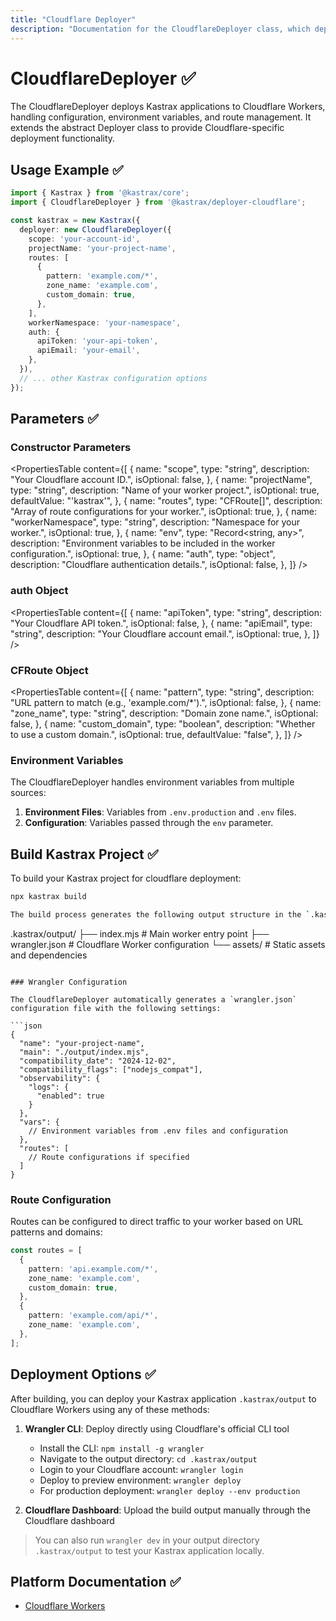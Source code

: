 ```yaml
---
title: "Cloudflare Deployer"
description: "Documentation for the CloudflareDeployer class, which deploys Kastrax applications to Cloudflare Workers."
---
```


# CloudflareDeployer ✅

The CloudflareDeployer deploys Kastrax applications to Cloudflare Workers, handling configuration, environment variables, and route management. It extends the abstract Deployer class to provide Cloudflare-specific deployment functionality.

## Usage Example ✅

```typescript
import { Kastrax } from '@kastrax/core';
import { CloudflareDeployer } from '@kastrax/deployer-cloudflare';

const kastrax = new Kastrax({
  deployer: new CloudflareDeployer({
    scope: 'your-account-id',
    projectName: 'your-project-name',
    routes: [
      {
        pattern: 'example.com/*',
        zone_name: 'example.com',
        custom_domain: true,
      },
    ],
    workerNamespace: 'your-namespace',
    auth: {
      apiToken: 'your-api-token',
      apiEmail: 'your-email',
    },
  }),
  // ... other Kastrax configuration options
});
```

## Parameters ✅

### Constructor Parameters

<PropertiesTable
  content={[
    {
      name: "scope",
      type: "string",
      description: "Your Cloudflare account ID.",
      isOptional: false,
    },
    {
      name: "projectName",
      type: "string",
      description: "Name of your worker project.",
      isOptional: true,
      defaultValue: "'kastrax'",
    },
    {
      name: "routes",
      type: "CFRoute[]",
      description: "Array of route configurations for your worker.",
      isOptional: true,
    },
    {
      name: "workerNamespace",
      type: "string",
      description: "Namespace for your worker.",
      isOptional: true,
    },
    {
      name: "env",
      type: "Record<string, any>",
      description: "Environment variables to be included in the worker configuration.",
      isOptional: true,
    },
    {
      name: "auth",
      type: "object",
      description: "Cloudflare authentication details.",
      isOptional: false,
    },
  ]}
/>

### auth Object

<PropertiesTable
  content={[
    {
      name: "apiToken",
      type: "string",
      description: "Your Cloudflare API token.",
      isOptional: false,
    },
    {
      name: "apiEmail",
      type: "string",
      description: "Your Cloudflare account email.",
      isOptional: true,
    },
  ]}
/>

### CFRoute Object

<PropertiesTable
  content={[
    {
      name: "pattern",
      type: "string",
      description: "URL pattern to match (e.g., 'example.com/*').",
      isOptional: false,
    },
    {
      name: "zone_name",
      type: "string",
      description: "Domain zone name.",
      isOptional: false,
    },
    {
      name: "custom_domain",
      type: "boolean",
      description: "Whether to use a custom domain.",
      isOptional: true,
      defaultValue: "false",
    },
  ]}
/>

### Environment Variables

The CloudflareDeployer handles environment variables from multiple sources:

1. **Environment Files**: Variables from `.env.production` and `.env` files.
2. **Configuration**: Variables passed through the `env` parameter.


## Build Kastrax Project ✅

To build your Kastrax project for cloudflare deployment:

```bash
npx kastrax build

The build process generates the following output structure in the `.kastrax/output` directory:

```
.kastrax/output/
├── index.mjs        # Main worker entry point
├── wrangler.json    # Cloudflare Worker configuration
└── assets/          # Static assets and dependencies
```

### Wrangler Configuration

The CloudflareDeployer automatically generates a `wrangler.json` configuration file with the following settings:

```json
{
  "name": "your-project-name",
  "main": "./output/index.mjs",
  "compatibility_date": "2024-12-02",
  "compatibility_flags": ["nodejs_compat"],
  "observability": {
    "logs": {
      "enabled": true
    }
  },
  "vars": {
    // Environment variables from .env files and configuration
  },
  "routes": [
    // Route configurations if specified
  ]
}
```

### Route Configuration

Routes can be configured to direct traffic to your worker based on URL patterns and domains:

```typescript
const routes = [
  {
    pattern: 'api.example.com/*',
    zone_name: 'example.com',
    custom_domain: true,
  },
  {
    pattern: 'example.com/api/*',
    zone_name: 'example.com',
  },
];
```


## Deployment Options ✅

After building, you can deploy your Kastrax application `.kastrax/output`  to Cloudflare Workers using any of these methods:

1. **Wrangler CLI**: Deploy directly using Cloudflare's official CLI tool
   - Install the CLI: `npm install -g wrangler`
   - Navigate to the output directory: `cd .kastrax/output`
   - Login to your Cloudflare account: `wrangler login`
   - Deploy to preview environment: `wrangler deploy`
   - For production deployment: `wrangler deploy --env production`

2. **Cloudflare Dashboard**: Upload the build output manually through the Cloudflare dashboard

> You can also run `wrangler dev` in your output directory `.kastrax/output` to test your Kastrax application locally.

## Platform Documentation ✅

- [Cloudflare Workers](https://developers.cloudflare.com/workers/)
